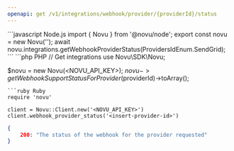 ```yaml
---
openapi: get /v1/integrations/webhook/provider/{providerId}/status
---
```



<RequestExample>
```javascript Node.js
import { Novu } from '@novu/node';  
export const novu = new Novu('<REPLACE_WITH_API_KEY_FROM_ADMIN_PANEL>');
await novu.integrations.getWebhookProviderStatus(ProvidersIdEnum.SendGrid);
```
```php PHP
// Get integrations
use Novu\SDK\Novu;

$novu = new Novu(<NOVU_API_KEY>);
$novu->getWebhookSupportStatusForProvider($providerId)->toArray();
```
```ruby Ruby
require 'novu'

client = Novu::Client.new('<NOVU_API_KEY>')
client.webhook_provider_status('<insert-provider-id>')
```



</RequestExample>

<ResponseExample>

```json Response
{
    200: "The status of the webhook for the provider requested"
}
```

</ResponseExample>